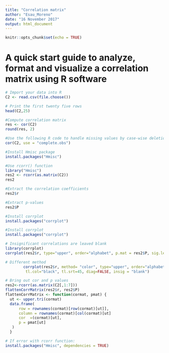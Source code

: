 ---
title: "Correlation matrix"
author: "Esau_Moreno"
date: "16 November 2017"
output: html_document
---

```{r setup, include=FALSE}
knitr::opts_chunk$set(echo = TRUE)
```

# A quick start guide to analyze, format and visualize a correlation matrix using R software

```{r}
# Import your data into R
C2 <- read.csv(file.choose())
```
```{r}
# Print the first twenty five rows
head(C2,25)
```

```{r}
#Compute correlation matrix
res <- cor(C2)
round(res, 2)
```
```{r}
#Use the following R code to handle missing values by case-wise deletion.
cor(C2, use = "complete.obs")
```
```{r}
#Install Hmisc package
install.packages("Hmisc")
```
```{r}
#Use rcorr() function
library("Hmisc")
res2 <- rcorr(as.matrix(C2))
res2
```
```{r}
#Extract the correlation coefficients
res2$r
```
```{r}
#Extract p-values
res2$P
```
```{r}
#Install corrplot
install.packages("corrplot")
```
```{r}
#Install corrplot
install.packages("corrplot")
```
```{r}
# Insignificant correlations are leaved blank
library(corrplot)
corrplot(res2$r, type="upper", order="alphabet", p.mat = res2$P, sig.level = 0.01, insig = "blank")
```
```{r}
# Different method
        corrplot(res2$r, method= "color", type="upper", order="alphabet", p.mat = res2$P, sig.level = 0.05, 
         tl.col="black", tl.srt=45, diag=FALSE, insig = "blank")
```        
```{r}
# Bring out cor and p values
res2<-rcorr(as.matrix(C2[,1:7]))
flattenCorrMatrix(res2$r, res2$P)
flattenCorrMatrix <- function(cormat, pmat) {
  ut <- upper.tri(cormat)
  data.frame(
      row = rownames(cormat)[row(cormat)[ut]],
      column = rownames(cormat)[col(cormat)[ut]
      cor  =(cormat)[ut],
      p = pmat[ut]
   )
  }
```
```{r}
# If error with rcorr function:
install.packages("Hmisc", dependencies = TRUE)
```
